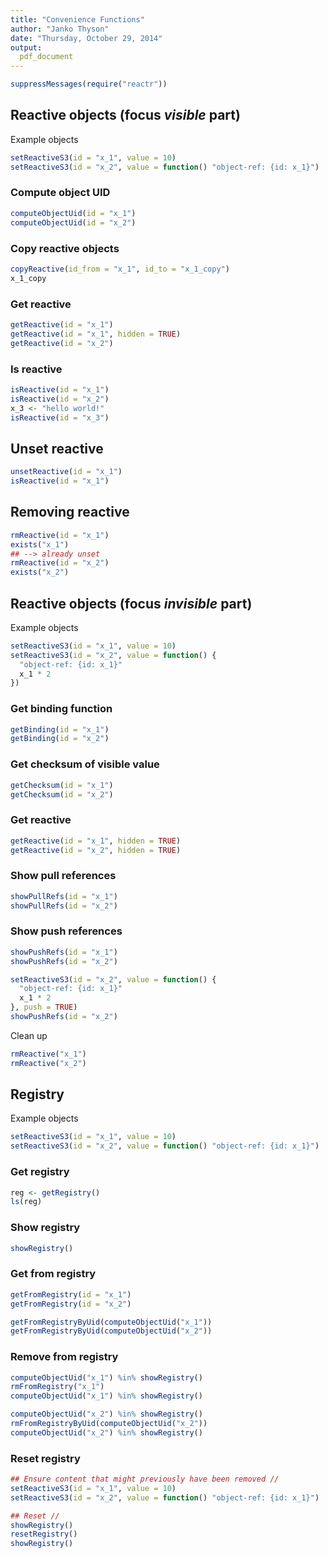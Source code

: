 ```yaml
---
title: "Convenience Functions"
author: "Janko Thyson"
date: "Thursday, October 29, 2014"
output:
  pdf_document
---
```


```r
suppressMessages(require("reactr"))
```

## Reactive objects (focus *visible* part)

Example objects

```r
setReactiveS3(id = "x_1", value = 10)
setReactiveS3(id = "x_2", value = function() "object-ref: {id: x_1}")
```

### Compute object UID

```r
computeObjectUid(id = "x_1")
computeObjectUid(id = "x_2")
```


### Copy reactive objects

```r
copyReactive(id_from = "x_1", id_to = "x_1_copy")
x_1_copy
```

### Get reactive

```r
getReactive(id = "x_1")
getReactive(id = "x_1", hidden = TRUE)
getReactive(id = "x_2")
```

### Is reactive 

```r
isReactive(id = "x_1")
isReactive(id = "x_2")
x_3 <- "hello world!"
isReactive(id = "x_3")
```

## Unset reactive

```r
unsetReactive(id = "x_1")
isReactive(id = "x_1")
```

## Removing reactive 

```r
rmReactive(id = "x_1")
exists("x_1")
## --> already unset
rmReactive(id = "x_2")
exists("x_2")
```

## Reactive objects (focus *invisible* part)

Example objects 

```r
setReactiveS3(id = "x_1", value = 10)
setReactiveS3(id = "x_2", value = function() {
  "object-ref: {id: x_1}"
  x_1 * 2
})
```


### Get binding function

```r
getBinding(id = "x_1")
getBinding(id = "x_2")
```

### Get checksum of visible value

```r
getChecksum(id = "x_1")
getChecksum(id = "x_2")
```

### Get reactive 

```r
getReactive(id = "x_1", hidden = TRUE)
getReactive(id = "x_2", hidden = TRUE)
```

### Show pull references

```r
showPullRefs(id = "x_1")
showPullRefs(id = "x_2")
```

### Show push references

```r
showPushRefs(id = "x_1")
showPushRefs(id = "x_2")

setReactiveS3(id = "x_2", value = function() {
  "object-ref: {id: x_1}"
  x_1 * 2
}, push = TRUE)
showPushRefs(id = "x_2")
```

Clean up 

```r
rmReactive("x_1")
rmReactive("x_2")
```

## Registry

Example objects 

```r
setReactiveS3(id = "x_1", value = 10)
setReactiveS3(id = "x_2", value = function() "object-ref: {id: x_1}")
```

### Get registry 

```r
reg <- getRegistry()
ls(reg)
```

### Show registry

```r
showRegistry()
```

### Get from registry

```r
getFromRegistry(id = "x_1")
getFromRegistry(id = "x_2")

getFromRegistryByUid(computeObjectUid("x_1"))
getFromRegistryByUid(computeObjectUid("x_2"))
```

### Remove from registry

```r
computeObjectUid("x_1") %in% showRegistry()
rmFromRegistry("x_1")
computeObjectUid("x_1") %in% showRegistry()

computeObjectUid("x_2") %in% showRegistry()
rmFromRegistryByUid(computeObjectUid("x_2"))
computeObjectUid("x_2") %in% showRegistry()
```

### Reset registry 

```r
## Ensure content that might previously have been removed //
setReactiveS3(id = "x_1", value = 10)
setReactiveS3(id = "x_2", value = function() "object-ref: {id: x_1}")

## Reset //
showRegistry()
resetRegistry()
showRegistry()
```

